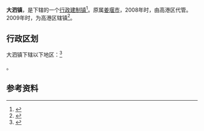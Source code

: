{{中国乡级行政区|32/12/03/104/000}}
'''大泗镇'''，是{{PRC admin/fullname|32/12/03/104/000|3}}下辖的一个[[行政建制镇|行政建制镇]]<ref>{{PRC admin/ref sgc|{{PRC admin/parent|32/12/03/104/000}}}}</ref>。原属[[姜堰市|姜堰市]]，2008年时，由高港区代管。2009年时，为高港区辖镇<ref name="a1">{{Cite web |url=http://www.gaogang.gov.cn/ggqzf/hzqh/content/info_13484.html |title=行政区划 |accessdate=2018-11-03 |author= |date=2018-02-27 |work= |publisher=泰州市高港区人民政府网站 |language=Zh-hans }}{{Dead link}}</ref>。

== 行政区划 ==

大泗镇下辖以下地区：<ref>{{PRC admin/ref sgc|32/12/03/104/000}}</ref>

{{PRC admin/children|32/12/03/104/000}}。

== 参考资料 ==

{{reflist}}

{{PRC admin/navcat|32/12/03/104/000}}
{{江苏行政区划小作品}}